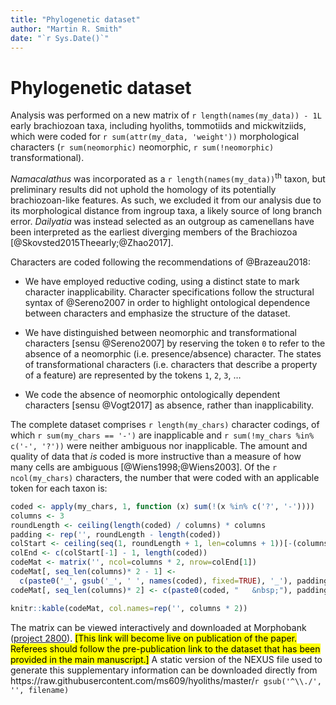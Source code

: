 ```yaml
---
title: "Phylogenetic dataset"
author: "Martin R. Smith"
date: "`r Sys.Date()`"
---
```


<!--\SItext-->
# Phylogenetic dataset {#dataset}

Analysis was performed on a new matrix of `r length(names(my_data)) - 1L` early brachiozoan taxa, including hyoliths, tommotiids and mickwitziids, which were coded for `r sum(attr(my_data, 'weight'))` morphological characters (`r sum(neomorphic)` neomorphic, `r sum(!neomorphic)` transformational).

_Namacalathus_ was incorporated as a `r length(names(my_data))`^th^ taxon, but preliminary results did not uphold the homology of its potentially brachiozoan-like features.  As such, we excluded it from our analysis due to its morphological distance from ingroup taxa, a likely source of long branch error.  _Dailyatia_ was instead selected as an outgroup as camenellans have been interpreted as the earliest diverging members of the Brachiozoa [@Skovsted2015Theearly;@Zhao2017].

Characters are coded following the recommendations of @Brazeau2018:

- We have employed reductive coding, using a distinct state to mark character inapplicability. Character specifications follow the structural syntax of @Sereno2007 in order to highlight ontological dependence between characters and emphasize the structure of the dataset.

- We have distinguished between neomorphic and transformational characters [sensu @Sereno2007] by reserving the token `0` to refer to the absence of a neomorphic (i.e. presence/absence) character.  The states of transformational characters (i.e. characters that describe a property of a feature) are represented by the tokens `1`, `2`, `3`, ...

- We code the absence of neomorphic ontologically dependent characters [sensu @Vogt2017] as absence, rather than inapplicability.


The complete dataset comprises `r length(my_chars)` character codings, of which `r sum(my_chars == '-')` are inapplicable and `r sum(!my_chars %in% c('-', '?'))` were neither ambiguous nor inapplicable.  The amount and quality of data that _is_ coded is more instructive than a measure of how many cells are ambiguous [@Wiens1998;@Wiens2003]. Of the `r ncol(my_chars)` characters, the number that were coded with an applicable token for each taxon is:

```r
coded <- apply(my_chars, 1, function (x) sum(!(x %in% c('?', '-'))))
columns <- 3
roundLength <- ceiling(length(coded) / columns) * columns
padding <- rep('', roundLength - length(coded))
colStart <- ceiling(seq(1, roundLength + 1, len=columns + 1))[-(columns+1)]
colEnd <- c(colStart[-1] - 1, length(coded))
codeMat <- matrix('', ncol=columns * 2, nrow=colEnd[1])
codeMat[, seq_len(columns)* 2 - 1] <-
  c(paste0('_', gsub('_', ' ', names(coded), fixed=TRUE), '_'), padding)
codeMat[, seq_len(columns)* 2] <- c(paste0(coded, "   &nbsp;"), padding)

knitr::kable(codeMat, col.names=rep('', columns * 2))
```

The matrix can be viewed interactively and downloaded at Morphobank ([project 2800](https://morphobank.org/permalink/?P2800)). <mark>[This link will become live on publication of the paper. Referees should follow the pre-publication link to the dataset that has been provided in the main manuscript.]</mark>
A static version of the NEXUS file used to generate this supplementary information can be downloaded directly from https://raw.githubusercontent.com/ms609/hyoliths/master/`r gsub('^\\./', '', filename)`
 
